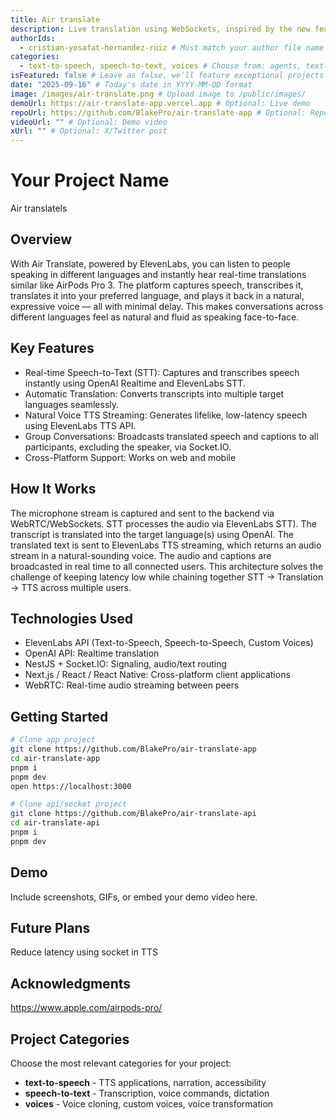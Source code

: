 ```yaml
---
title: Air translate
description: Live translation using WebSockets, inspired by the new feature of Apple AirPods Pro 3, which doesn’t require special hardware—just your web app.
authorIds:
  - cristian-yosafat-hernandez-ruiz # Must match your author file name (without .yml)
categories:
  - text-to-speech, speech-to-text, voices # Choose from: agents, text-to-speech, speech-to-text, music, voices
isFeatured: false # Leave as false, we'll feature exceptional projects
date: "2025-09-16" # Today's date in YYYY-MM-DD format
image: /images/air-translate.png # Upload image to /public/images/
demoUrl: https://air-translate-app.vercel.app # Optional: Live demo
repoUrl: https://github.com/BlakePro/air-translate-app # Optional: Repository
videoUrl: "" # Optional: Demo video
xUrl: "" # Optional: X/Twitter post
---
```


# Your Project Name
Air translatels

## Overview
With Air Translate, powered by ElevenLabs, you can listen to people speaking in different languages and instantly hear real-time translations similar like AirPods Pro 3. The platform captures speech, transcribes it, translates it into your preferred language, and plays it back in a natural, expressive voice — all with minimal delay. This makes conversations across different languages feel as natural and fluid as speaking face-to-face.

## Key Features

- Real-time Speech-to-Text (STT): Captures and transcribes speech instantly using OpenAI Realtime and ElevenLabs STT.
- Automatic Translation: Converts transcripts into multiple target languages seamlessly.
- Natural Voice TTS Streaming: Generates lifelike, low-latency speech using ElevenLabs TTS API.
- Group Conversations: Broadcasts translated speech and captions to all participants, excluding the speaker, via Socket.IO.
- Cross-Platform Support: Works on web and mobile

## How It Works

The microphone stream is captured and sent to the backend via WebRTC/WebSockets.
STT processes the audio via ElevenLabs STT).
The transcript is translated into the target language(s) using OpenAI.
The translated text is sent to ElevenLabs TTS streaming, which returns an audio stream in a natural-sounding voice.
The audio and captions are broadcasted in real time to all connected users.
This architecture solves the challenge of keeping latency low while chaining together STT → Translation → TTS across multiple users.

## Technologies Used
- ElevenLabs API (Text-to-Speech, Speech-to-Speech, Custom Voices)
- OpenAI API: Realtime translation
- NestJS + Socket.IO: Signaling, audio/text routing
- Next.js / React / React Native: Cross-platform client applications
- WebRTC: Real-time audio streaming between peers

## Getting Started

```bash
# Clone app project
git clone https://github.com/BlakePro/air-translate-app
cd air-translate-app
pnpm i
pnpm dev
open https://localhost:3000

# Clone api/socket project
git clone https://github.com/BlakePro/air-translate-api
cd air-translate-api
pnpm i
pnpm dev
```

## Demo

Include screenshots, GIFs, or embed your demo video here.

## Future Plans

Reduce latency using socket in TTS

## Acknowledgments

https://www.apple.com/airpods-pro/

## Project Categories

Choose the most relevant categories for your project:

- **text-to-speech** - TTS applications, narration, accessibility
- **speech-to-text** - Transcription, voice commands, dictation
- **voices** - Voice cloning, custom voices, voice transformation
